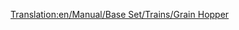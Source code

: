 [[Translation:en/Manual/Base Set/Trains/Grain Hopper]]
{{fr/Wagon|Nom=Wagon à céréales
|Coût=1 066£ (2 132$)
|Poids=19 / 49 t
|Capacité=30 tonnes de céréales
|Image=[[File:en/Grainhopper.png]]
|MonoCoût="
|MonoPoids=19 / 54 t
|MonoCapacité=35 tonnes de céréales
|MagCoût="
|MagPoids=19 / 56 t
|MagCapacité=37 tonnes de céréales
|Description=Remarquez que les transports de bétail et de céréales ont des capacités différentes; faites donc la compensation en créant un train mixte depuis une ferme.
}}